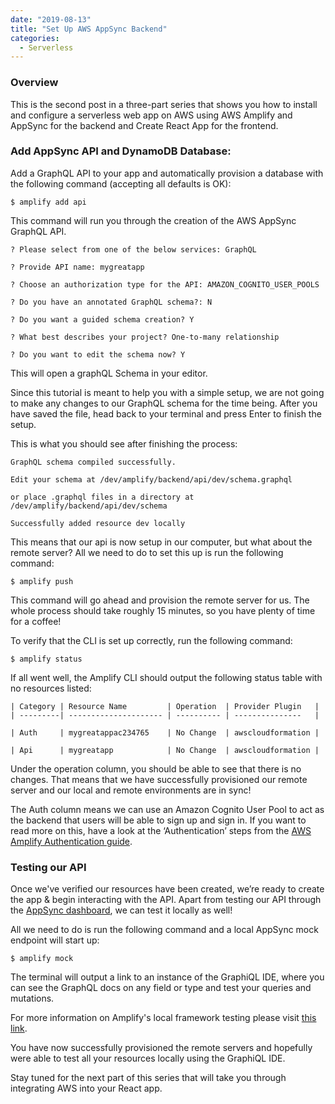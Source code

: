 ---
date: "2019-08-13"
title: "Set Up AWS AppSync Backend"
categories:
  - Serverless
---

### Overview

This is the second post in a three-part series that shows you how to install 
and configure a serverless web app on AWS using AWS Amplify and AppSync 
for the backend and Create React App for the frontend.

### Add AppSync API and DynamoDB Database:

Add a GraphQL API to your app and automatically provision 
a database with the following command (accepting all defaults is OK):

```shell
$ amplify add api
```

This command will run you through the creation of the AWS AppSync GraphQL API.

```shell
? Please select from one of the below services: GraphQL

? Provide API name: mygreatapp

? Choose an authorization type for the API: AMAZON_COGNITO_USER_POOLS

? Do you have an annotated GraphQL schema?: N

? Do you want a guided schema creation? Y

? What best describes your project? One-to-many relationship

? Do you want to edit the schema now? Y
```

This will open a graphQL Schema in your editor.

Since this tutorial is meant to help you with a simple setup, 
we are not going to make any changes to our GraphQL schema for the time being.
After you have saved the file, head back to your terminal and press Enter to finish the setup.

This is what you should see after finishing the process:

```shell
GraphQL schema compiled successfully.

Edit your schema at /dev/amplify/backend/api/dev/schema.graphql 

or place .graphql files in a directory at /dev/amplify/backend/api/dev/schema

Successfully added resource dev locally

```
This means that our api is now setup in our computer, but what about the remote server?
All we need to do to set this up is run the following command:

```shell
$ amplify push
```

This command will go ahead and provision the remote server for us. 
The whole process should take roughly 15 minutes, so you have plenty of time for a coffee!

To verify that the CLI is set up correctly, run the following command:

```shell
$ amplify status
```

If all went well, the Amplify CLI should output the following status table with no resources listed:

```shell
| Category | Resource Name         | Operation  | Provider Plugin   |
| ---------| --------------------- | ---------- | ---------------   |

| Auth     | mygreatappac234765    | No Change  | awscloudformation |

| Api      | mygreatapp            | No Change  | awscloudformation |

```
Under the operation column, you should be able to see that there is no changes.
That means that we have successfully provisioned our remote server 
and our local and remote environments are in sync!

The Auth column means we can use an Amazon Cognito User Pool to act as the backend 
that users will be able to sign up and sign in. If you want to read more on this, 
have a look at the ‘Authentication’ steps from the [AWS Amplify Authentication guide](https://aws-amplify.github.io/docs/js/authentication).

### Testing our API

Once we've verified our resources have been created, 
we’re ready to create the app & begin interacting with the API.
Apart from testing our API through the [AppSync dashboard](https://console.aws.amazon.com/appsync/home), we can test it locally as well!

All we need to do is run the following command and a local AppSync mock endpoint will start up:

```shell
$ amplify mock
```

The terminal will output a link to an instance of the GraphiQL IDE, 
where you can see the GraphQL docs on any field or type and test your queries and mutations.

For more information on Amplify's local framework testing please visit [this link](https://aws.amazon.com/blogs/mobile/amplify-framework-local-mocking/).

You have now successfully provisioned the remote servers and hopefully were able 
to test all your resources locally using the GraphiQL IDE.

Stay tuned for the next part of this series that will take you through integrating AWS into your React app.